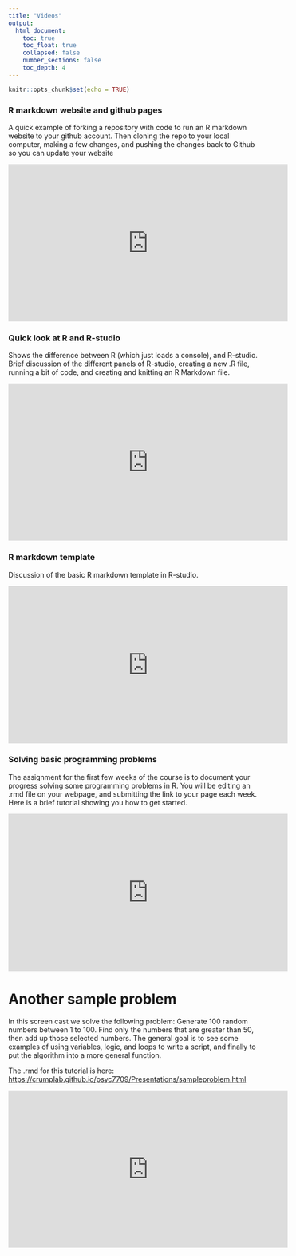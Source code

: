 ```yaml
---
title: "Videos"
output: 
  html_document:
    toc: true
    toc_float: true
    collapsed: false
    number_sections: false
    toc_depth: 4
---
```


```r
knitr::opts_chunk$set(echo = TRUE)
```

### R markdown website and github pages

A quick example of forking a repository with code to run an R markdown website to your github account. Then cloning the repo to your local computer, making a few changes, and pushing the changes back to Github so you can update your website

<iframe width="560" height="315" src="https://www.youtube.com/embed/nc7XhQrasCM" frameborder="0" allow="accelerometer; autoplay; encrypted-media; gyroscope; picture-in-picture" allowfullscreen></iframe>

### Quick look at R and R-studio

Shows the difference between R (which just loads a console), and R-studio. Brief discussion of the different panels of R-studio, creating a new .R file, running a bit of code, and creating and knitting an R Markdown file.

<iframe width="560" height="315" src="https://www.youtube.com/embed/HTJ-bTD70oE" frameborder="0" allow="accelerometer; autoplay; encrypted-media; gyroscope; picture-in-picture" allowfullscreen></iframe>

### R markdown template

Discussion of the basic R markdown template in R-studio.

<iframe width="560" height="315" src="https://www.youtube.com/embed/PyEkQo9URi8" frameborder="0" allow="accelerometer; autoplay; encrypted-media; gyroscope; picture-in-picture" allowfullscreen></iframe>


### Solving basic programming problems

The assignment for the first few weeks of the course is to document your progress solving some programming problems in R. You will be editing an .rmd file on your webpage, and submitting the link to your page each week. Here is a brief tutorial showing you how to get started.

<iframe width="560" height="315" src="https://www.youtube.com/embed/25uuRq-4oFM" frameborder="0" allow="accelerometer; autoplay; encrypted-media; gyroscope; picture-in-picture" allowfullscreen></iframe>

# Another sample problem

In this screen cast we solve the following problem: Generate 100 random numbers between 1 to 100. Find only the numbers that are greater than 50, then add up those selected numbers. The general goal is to see some examples of using variables, logic, and loops to write a script, and finally to put the algorithm into a more general function.

The .rmd for this tutorial is here: [https://crumplab.github.io/psyc7709/Presentations/sampleproblem.html](https://crumplab.github.io/psyc7709/Presentations/sampleproblem.html)

<iframe width="560" height="315" src="https://www.youtube.com/embed/RhVZy1vw2iQ" frameborder="0" allow="accelerometer; autoplay; encrypted-media; gyroscope; picture-in-picture" allowfullscreen></iframe>



